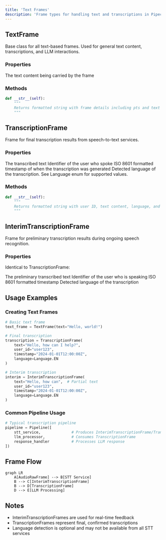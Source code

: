 ```yaml
---
title: 'Text Frames'
description: 'Frame types for handling text and transcriptions in Pipecat'
---
```


## TextFrame

Base class for all text-based frames. Used for general text content, transcriptions, and LLM interactions.

### Properties

<ParamField path="text" type="str" required>
  The text content being carried by the frame
</ParamField>

### Methods

```python
def __str__(self):
    """
    Returns formatted string with frame details including pts and text content
    """
```

## TranscriptionFrame

Frame for final transcription results from speech-to-text services.

### Properties

<ParamField path="text" type="str" required>
  The transcribed text
</ParamField>

<ParamField path="user_id" type="str" required>
  Identifier of the user who spoke
</ParamField>

<ParamField path="timestamp" type="str" required>
  ISO 8601 formatted timestamp of when the transcription was generated
</ParamField>

<ParamField path="language" type="Language | None" optional>
  Detected language of the transcription. See Language enum for supported
  values.
</ParamField>

### Methods

```python
def __str__(self):
    """
    Returns formatted string with user ID, text content, language, and timestamp
    """
```

## InterimTranscriptionFrame

Frame for preliminary transcription results during ongoing speech recognition.

### Properties

Identical to TranscriptionFrame:

<ParamField path="text" type="str" required>
  The preliminary transcribed text
</ParamField>

<ParamField path="user_id" type="str" required>
  Identifier of the user who is speaking
</ParamField>

<ParamField path="timestamp" type="str" required>
  ISO 8601 formatted timestamp
</ParamField>

<ParamField path="language" type="Language | None" optional>
  Detected language of the transcription
</ParamField>

## Usage Examples

### Creating Text Frames

```python
# Basic text frame
text_frame = TextFrame(text="Hello, world!")

# Final transcription
transcription = TranscriptionFrame(
    text="Hello, how can I help?",
    user_id="user123",
    timestamp="2024-01-01T12:00:00Z",
    language=Language.EN
)

# Interim transcription
interim = InterimTranscriptionFrame(
    text="Hello, how can",  # Partial text
    user_id="user123",
    timestamp="2024-01-01T12:00:00Z",
    language=Language.EN
)
```

### Common Pipeline Usage

```python
# Typical transcription pipeline
pipeline = Pipeline([
    stt_service,              # Produces InterimTranscriptionFrame/TranscriptionFrame
    llm_processor,            # Consumes TranscriptionFrame
    response_handler          # Processes LLM response
])
```

## Frame Flow

```mermaid
graph LR
    A[AudioRawFrame] --> B[STT Service]
    B --> C[InterimTranscriptionFrame]
    B --> D[TranscriptionFrame]
    D --> E[LLM Processing]
```

## Notes

- InterimTranscriptionFrames are used for real-time feedback
- TranscriptionFrames represent final, confirmed transcriptions
- Language detection is optional and may not be available from all STT services

